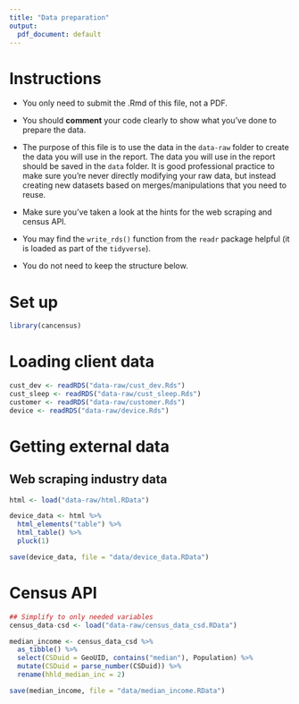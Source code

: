 ```yaml
---
title: "Data preparation"
output:
  pdf_document: default
---
```


# Instructions

- You only need to submit the .Rmd of this file, not a PDF.

- You should __comment__ your code clearly to show what you've done to prepare the data.

- The purpose of this file is to use the data in the `data-raw` folder to create the data you will use in the report. The data you will use in the report should be saved in the `data` folder. It is good professional practice to make sure you're never directly modifying your raw data, but instead creating new datasets based on merges/manipulations that you need to reuse.

- Make sure you've taken a look at the hints for the web scraping and census API. 

- You may find the `write_rds()` function from the `readr` package helpful (it is loaded as part of the `tidyverse`).

- You do not need to keep the structure below.

# Set up

```r
library(cancensus)
```

# Loading client data

```r
cust_dev <- readRDS("data-raw/cust_dev.Rds")
cust_sleep <- readRDS("data-raw/cust_sleep.Rds")
customer <- readRDS("data-raw/customer.Rds")
device <- readRDS("data-raw/device.Rds")
```

# Getting external data

## Web scraping industry data

```r
html <- load("data-raw/html.RData")

device_data <- html %>% 
  html_elements("table") %>% 
  html_table() %>% 
  pluck(1)

save(device_data, file = "data/device_data.RData")
```

# Census API

```r
## Simplify to only needed variables
census_data-csd <- load("data-raw/census_data_csd.RData")

median_income <- census_data_csd %>% 
  as_tibble() %>% 
  select(CSDuid = GeoUID, contains("median"), Population) %>% 
  mutate(CSDuid = parse_number(CSDuid)) %>% 
  rename(hhld_median_inc = 2)

save(median_income, file = "data/median_income.RData")
```

